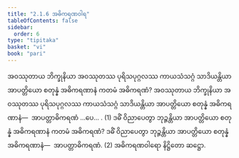 ```yaml
---
title: "2.1.6 အဓိကရဏဝါရ"
tableOfContents: false
sidebar:
  order: 6
type: "tipitaka"
basket: "vi"
book: "pari"
---
```



<DynamicBreadcrumb />

<Division number="244" book="pari">

<Paragraph number="1000" book="pari">
အဝဿုတာယ ဘိက္ခုနိယာ အဝဿုတဿ ပုရိသပုဂ္ဂလဿ ကာယသံသဂ္ဂံ သာဒိယန္တိယာ အာပတ္တိယော စတုန္နံ အဓိကရဏာနံ ကတမံ အဓိကရဏံ? အဝဿုတာယ ဘိက္ခုနိယာ အဝဿုတဿ ပုရိသပုဂ္ဂလဿ ကာယသံသဂ္ဂံ သာဒိယန္တိယာ အာပတ္တိယော စတုန္နံ အဓိကရဏာနံ—  အာပတ္တာဓိကရဏံ …ပေ… . (1)
</Paragraph>

<Paragraph number="1001" book="pari">
ဒဓိံ ဝိညာပေတွာ ဘုဉ္ဇန္တိယာ အာပတ္တိယော စတုန္နံ အဓိကရဏာနံ ကတမံ အဓိကရဏံ? ဒဓိံ ဝိညာပေတွာ ဘုဉ္ဇန္တိယာ အာပတ္တိယော စတုန္နံ အဓိကရဏာနံ—  အာပတ္တာဓိကရဏံ. (2)

</Paragraph>
</Division>

<Paragraph number="1002" type="center" book="pari">
အဓိကရဏဝါရော နိဋ္ဌိတော ဆဋ္ဌော.
</Paragraph>